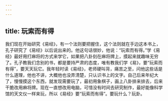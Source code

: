 ```yaml
---
---
---
```

title: 玩索而有得
---




我们现在开始研究《易经》，有一个法则要把握住，这个法则就在手边这本书上，孔子研究了《易经》以后说出来的。他这句话很妙，他说：“玩索而有得。”学《易经》最好用打麻将的方式来学它，如果把八卦刻在麻将牌上，摸起来就趣味无穷了。孔子教我们念别的书，都是要持严肃的态度，唯有教我们学《易》，要“玩索而有得”，要天天玩它。我年轻时读《易经》，老师硬叫背，痛苦之至，问他这些话是什么道理，他也不讲，大概他也没弄清楚，只认识书上的文字。自己后来年纪大了，慢慢摸这个东西，就发现需要玩了，最初用象棋子，画上八卦排来排去，后来干脆改用麻将牌。现在一直想改用电脑，可惜没有时间去研究制作，最好能像科学馆的天文仪一样来玩，所以《易经》要“玩索而有得”。要玩什么？玩卦。